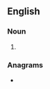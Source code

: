 ==English==

===Noun===
{{head|en|noun form}}

# {{plural of|en|epha}}

===Anagrams===
* {{anagrams|en|a=aehps|HEPAs|Heaps|heaps|phase|shape}}